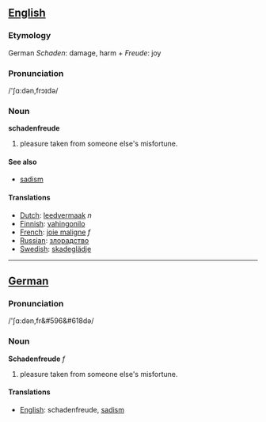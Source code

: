 ==[[English]]==
===Etymology===
German ''Schaden'': damage, harm + ''Freude'': joy
===Pronunciation===
/'&#643;&#593;:d&#601;n,fr&#596;&#618;d&#601;/

===Noun===

'''schadenfreude'''

#pleasure taken from someone else's misfortune.

==== See also ====
*[[sadism]]

==== Translations ====
*[[Dutch]]: [[leedvermaak]] ''n''
*[[Finnish]]: [[vahingonilo]]
*[[French]]: [[joie maligne]] ''f''
*[[Russian]]: [[злорадство]]
*[[Swedish]]: [[skadeglädje]]

----

==[[German]]==

===Pronunciation===
/'&#643;&#593;:d&#601;n,fr&#596&#618d&#601;/
===Noun===

'''Schadenfreude''' ''f''

#pleasure taken from someone else's misfortune.

==== Translations ====
*[[English]]: schadenfreude, [[sadism]]